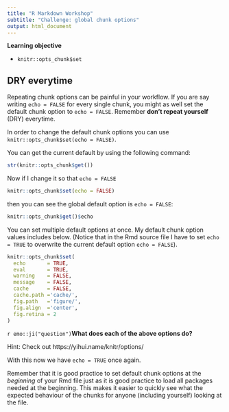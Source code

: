 ```yaml
---
title: "R Markdown Workshop"
subtitle: "Challenge: global chunk options"
output: html_document
---
```


**Learning objective** 

* `knitr::opts_chunk$set`

## DRY everytime

Repeating chunk options can be painful in your workflow. If you are say writing `echo = FALSE` for every single chunk, you might as well set the default chunk option to `echo = FALSE`. Remember **don't repeat yourself** (DRY) everytime.

In order to change the default chunk options you can use `knitr::opts_chunk$set(echo = FALSE)`.

You can get the current default by using the following command:

```r
str(knitr::opts_chunk$get())
```

Now if I change it so that `echo = FALSE`

```r
knitr::opts_chunk$set(echo = FALSE)
```

then you can see the global default option is `echo = FALSE`:
```r
knitr::opts_chunk$get()$echo
```

You can set multiple default options at once. My default chunk option values includes below. (Notice that in the Rmd source file I have to set `echo = TRUE` to overwrite the current default option `echo = FALSE`).

```r
knitr::opts_chunk$set(
  echo       = TRUE,
  eval       = TRUE,
  warning    = FALSE,
  message    = FALSE,
  cache      = FALSE,
  cache.path ='cache/',
  fig.path   ='figure/',
  fig.align  ='center',
  fig.retina = 2
)
```

`r emo::ji("question")`**What does each of the above options do?**

Hint: Check out https://yihui.name/knitr/options/

With this now we have `echo = TRUE` once again.

Remember that it is good practice to set default chunk options at the *beginning* of your Rmd file just as it is good practice to load all packages needed at the beginning. This makes it easier to quickly see what the expected behaviour of the chunks for anyone (including yourself) looking at the file.

